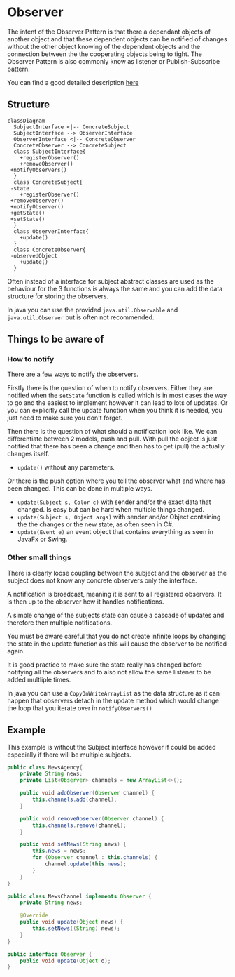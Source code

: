 # Observer

The intent of the Observer Pattern is that there a dependant objects of another object and that these dependent objects can be notified of changes without the other object knowing of the dependent objects and the connection between the the cooperating objects being to tight. The Observer Pattern is also commonly know as listener or Publish-Subscribe pattern.

You can find a good detailed description [here](https://refactoring.guru/design-patterns/observer)

## Structure

```mermaid
classDiagram
  SubjectInterface <|-- ConcreteSubject
  SubjectInterface --> ObserverInterface
  ObserverInterface <|-- ConcreteObserver
  ConcreteObserver --> ConcreteSubject
  class SubjectInterface{
    +registerObserver()
    +removeObserver()
 +notifyObservers()
  }
  class ConcreteSubject{
 -state
    +registerObserver()
 +removeObserver()
 +notifyObserver()
 +getState()
 +setState()
  }
  class ObserverInterface{
    +update()
  }
  class ConcreteObserver{
 -observedObject
    +update()
  } 
```

Often instead of a interface for subject abstract classes are used as the behaviour for the 3 functions is always the same and you can add the data structure for storing the observers.

In java you can use the provided `java.util.Observable` and `java.util.Observer` but is often not recommended.

## Things to be aware of

### How to notify

There are a few ways to notify the observers.

Firstly there is the question of when to notify observers. Either they are notified when the `setState` function is called which is in most cases the way to go and the easiest to implement however it can lead to lots of updates. Or you can explicitly call the update function when you think it is needed, you just need to make sure you don't forget.

Then there is the question of what should a notification look like. We can differentiate between 2 models, push and pull. With pull the object is just notified that there has been a change and then has to get (pull) the actually changes itself.

- `update()` without any parameters.

Or there is the push option where you tell the observer what and where has been changed. This can be done in multiple ways.

- `update(Subject s, Color c)` with sender and/or the exact data that changed. Is easy but can be hard when multiple things changed.
- `update(Subject s, Object args)` with sender and/or Object containing the the changes or the new state, as often seen in C#.
- `update(Event e)` an event object that contains everything as seen in JavaFx or Swing.

### Other small things

There is clearly loose coupling between the subject and the observer as the subject does not know any concrete observers only the interface.

A notification is broadcast, meaning it is sent to all registered observers. It is then up to the observer how it handles notifications.

A simple change of the subjects state can cause a cascade of updates and therefore then multiple notifications.

You must be aware careful that you do not create infinite loops by changing the state in the update function as this will cause the observer to be notified again.

It is good practice to make sure the state really has changed before notifying all the observers and to also not allow the same listener to be added multliple times.

In java you can use a `CopyOnWriteArrayList` as the data structure as it can happen that observers detach in the update method which would change the loop that you iterate over in `notifyObservers()`

## Example

This example is without the Subject interface however if could be added especially if there will be multiple subjects.

```java
public class NewsAgency{
    private String news;
    private List<Observer> channels = new ArrayList<>();

    public void addObserver(Observer channel) {
        this.channels.add(channel);
    }

    public void removeObserver(Observer channel) {
        this.channels.remove(channel);
    }

    public void setNews(String news) {
        this.news = news;
        for (Observer channel : this.channels) {
            channel.update(this.news);
        }
    }
}

public class NewsChannel implements Observer {
    private String news;

    @Override
    public void update(Object news) {
        this.setNews((String) news);
    } 
}

public interface Observer {
    public void update(Object o);
}
```
